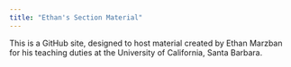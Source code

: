 ```yaml
---
title: "Ethan's Section Material"
---
```


This is a GitHub site, designed to host material created by Ethan Marzban for his teaching duties at the University of California, Santa Barbara.